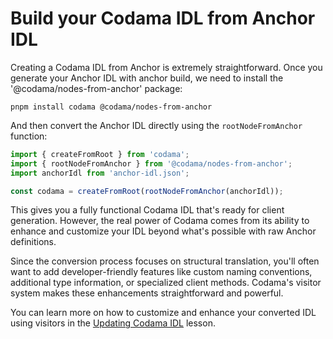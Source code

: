 
# Build your Codama IDL from Anchor IDL

Creating a Codama IDL from Anchor is extremely straightforward. Once you generate your Anchor IDL with anchor build, we need to install the '@codama/nodes-from-anchor' package:

```
pnpm install codama @codama/nodes-from-anchor
```

And then convert the Anchor IDL directly using the `rootNodeFromAnchor ` function:

```ts
import { createFromRoot } from 'codama';
import { rootNodeFromAnchor } from '@codama/nodes-from-anchor';
import anchorIdl from 'anchor-idl.json';

const codama = createFromRoot(rootNodeFromAnchor(anchorIdl));
```

This gives you a fully functional Codama IDL that's ready for client generation. However, the real power of Codama comes from its ability to enhance and customize your IDL beyond what's possible with raw Anchor definitions.

Since the conversion process focuses on structural translation, you'll often want to add developer-friendly features like custom naming conventions, additional type information, or specialized client methods. Codama's visitor system makes these enhancements straightforward and powerful.

You can learn more on how to customize and enhance your converted IDL using visitors in the [Updating Codama IDL](/en/courses/create-your-sdk-with-codama/updating-codama-idl) lesson.